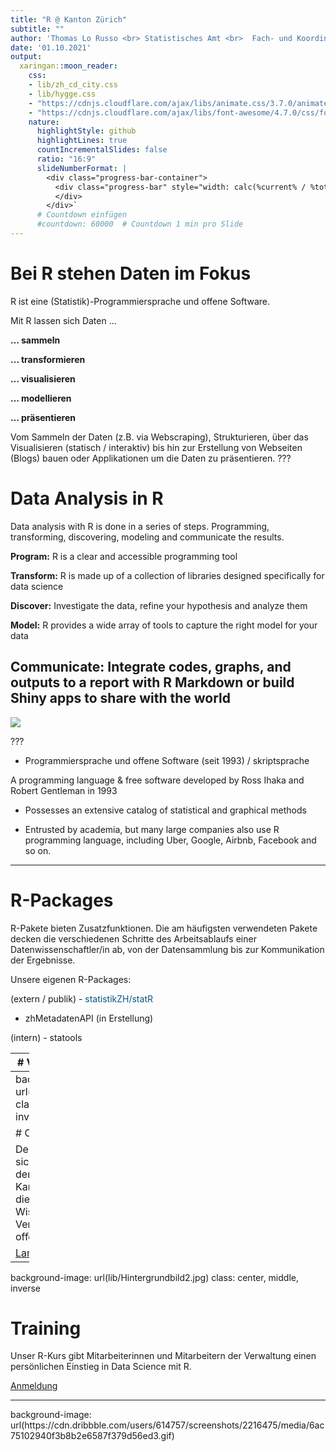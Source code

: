 ```yaml
---
title: "R @ Kanton Zürich"
subtitle: ""
author: 'Thomas Lo Russo <br> Statistisches Amt <br>  Fach- und Koordinationsstelle OGD'
date: '01.10.2021'
output:
  xaringan::moon_reader:
    css: 
    - lib/zh_cd_city.css
    - lib/hygge.css
    - "https://cdnjs.cloudflare.com/ajax/libs/animate.css/3.7.0/animate.min.css"
    - "https://cdnjs.cloudflare.com/ajax/libs/font-awesome/4.7.0/css/font-awesome.min.css"
    nature:
      highlightStyle: github
      highlightLines: true
      countIncrementalSlides: false
      ratio: "16:9"
      slideNumberFormat: |
        <div class="progress-bar-container">
          <div class="progress-bar" style="width: calc(%current% / %total% * 100%);">
          </div>
        </div>`
      # Countdown einfügen
      #countdown: 60000  # Countdown 1 min pro Slide
---
```


# Bei R stehen Daten im Fokus

R ist eine (Statistik)-Programmiersprache und offene Software. 

Mit R lassen sich Daten ...

**... sammeln**

**... transformieren**

**... visualisieren**

**... modellieren** 

**... präsentieren**

Vom Sammeln der Daten (z.B. via Webscraping), Strukturieren, über das Visualisieren (statisch / interaktiv) bis hin zur Erstellung von Webseiten (Blogs) bauen oder Applikationen um die Daten zu präsentieren.
???

# Data Analysis in R

Data analysis with R is done in a series of steps. Programming, transforming, discovering, modeling and communicate the results.

__Program:__ R is a clear and accessible programming tool

__Transform:__ R is made up of a collection of libraries designed specifically for data science

__Discover:__ Investigate the data, refine your hypothesis and analyze them

__Model:__ R provides a wide array of tools to capture the right model for your data

__Communicate:__ Integrate codes, graphs, and outputs to a report with R Markdown or build Shiny apps to share with the world
---

![](powerbi_r.PNG)

???

- Programmiersprache und offene Software (seit 1993) / skriptsprache

A programming language & free software developed by Ross Ihaka and Robert Gentleman in 1993

- Possesses an extensive catalog of statistical and graphical methods 

- Entrusted by academia, but many large companies also use R programming language, including Uber, Google, Airbnb, Facebook and so on.


---

# R-Packages

R-Pakete bieten Zusatzfunktionen. Die am häufigsten verwendeten Pakete decken die verschiedenen Schritte des Arbeitsablaufs einer Datenwissenschaftler/in ab, von der Datensammlung bis zur Kommunikation der Ergebnisse.

Unsere eigenen R-Packages:

(extern / publik)
-  <a href="https://statistikzh.github.io/statR/index.html" style="color: #095484;text-decoration: none; border-bottom:"><i class="fa fa-github fa-fw"></i>statistikZH/statR</a> <br>

- zhMetadatenAPI (in Erstellung)

(intern)
- statools 

---
# Verwendung - Beispiele

UA-Dashboard
Luftdaten
PlausiApp

***
---
background-image: url(lib/Hintergrundbild2.jpg)
class: center, middle, inverse

# Community

Der R-Austausch richtet sich an R Nutzer*innen in der Zürcher Kantonsverwaltung. Er dient als Plattform für den Wissensaustausch und der Vernetzung rund um die offene Statistiksoftware R.

[Landing page](https://github.com/statistikZH/rstats_ktzh)

---
background-image: url(lib/Hintergrundbild2.jpg)
class: center, middle, inverse

# Training

Unser R-Kurs gibt Mitarbeiterinnen und Mitarbeitern der Verwaltung einen persönlichen Einstieg in Data Science mit R.

[Anmeldung](https://www.zh.ch/de/politik-staat/statistik-daten/datenwerkstatt/rstatszh-data-science-mit-r-anmelden.html)

---
background-image: url(https://cdn.dribbble.com/users/614757/screenshots/2216475/media/6ac75102940f3b8b2e6587f379d56ed3.gif)





